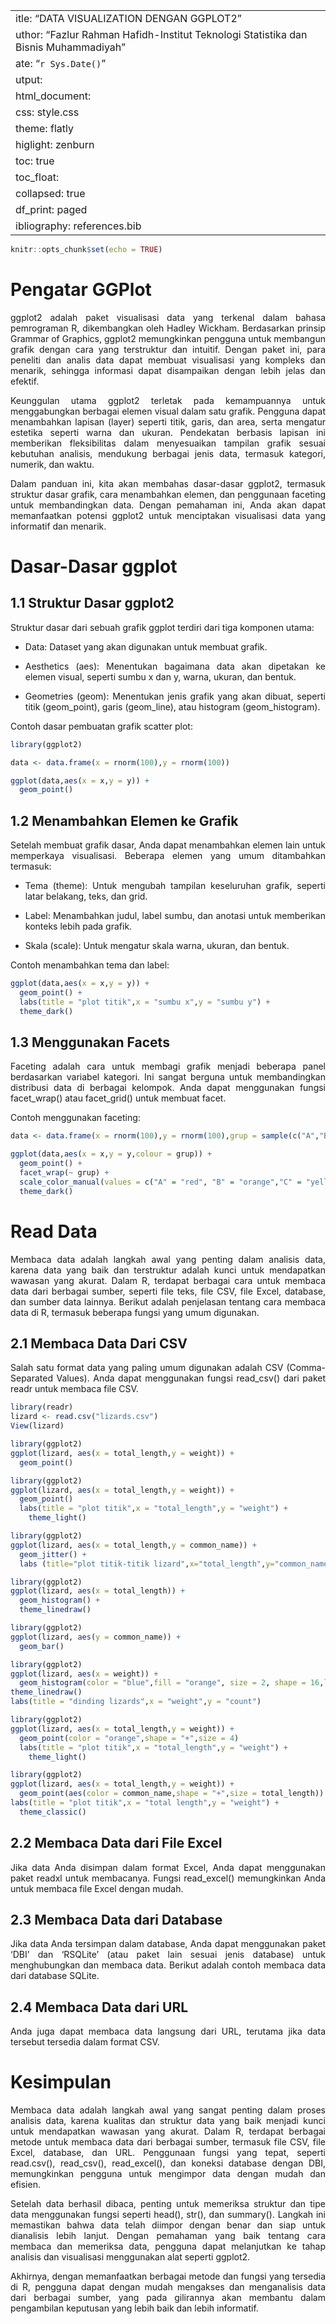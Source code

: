  ---
title: "DATA VISUALIZATION DENGAN GGPLOT2"
author: "Fazlur Rahman Hafidh-Institut Teknologi Statistika dan Bisnis Muhammadiyah"
date: "`r Sys.Date()`"
output: 
  html_document:
    css: style.css
    theme: flatly
    higlight: zenburn
    toc: true
    toc_float:
      collapsed: true
    df_print: paged
bibliography: references.bib
---

```{=html}
<style>
body{
text-align: justify}
</style>
```
```r
knitr::opts_chunk$set(echo = TRUE)
```

# Pengatar GGPlot

ggplot2 adalah paket visualisasi data yang terkenal dalam bahasa pemrograman R, dikembangkan oleh Hadley Wickham. Berdasarkan prinsip Grammar of Graphics, ggplot2 memungkinkan pengguna untuk membangun grafik dengan cara yang terstruktur dan intuitif. Dengan paket ini, para peneliti dan analis data dapat membuat visualisasi yang kompleks dan menarik, sehingga informasi dapat disampaikan dengan lebih jelas dan efektif.

Keunggulan utama ggplot2 terletak pada kemampuannya untuk menggabungkan berbagai elemen visual dalam satu grafik. Pengguna dapat menambahkan lapisan (layer) seperti titik, garis, dan area, serta mengatur estetika seperti warna dan ukuran. Pendekatan berbasis lapisan ini memberikan fleksibilitas dalam menyesuaikan tampilan grafik sesuai kebutuhan analisis, mendukung berbagai jenis data, termasuk kategori, numerik, dan waktu.

Dalam panduan ini, kita akan membahas dasar-dasar ggplot2, termasuk struktur dasar grafik, cara menambahkan elemen, dan penggunaan faceting untuk membandingkan data. Dengan pemahaman ini, Anda akan dapat memanfaatkan potensi ggplot2 untuk menciptakan visualisasi data yang informatif dan menarik.

# Dasar-Dasar ggplot

## 1.1 Struktur Dasar ggplot2

Struktur dasar dari sebuah grafik ggplot terdiri dari tiga komponen utama:

- Data: Dataset yang akan digunakan untuk membuat grafik.

- Aesthetics (aes): Menentukan bagaimana data akan dipetakan ke elemen visual, seperti sumbu x dan y, warna, ukuran, dan bentuk.

- Geometries (geom): Menentukan jenis grafik yang akan dibuat, seperti titik (geom_point), garis (geom_line), atau histogram (geom_histogram).

Contoh dasar pembuatan grafik scatter plot:

```r
library(ggplot2)

data <- data.frame(x = rnorm(100),y = rnorm(100))

ggplot(data,aes(x = x,y = y)) +
  geom_point()
```

## 1.2 Menambahkan Elemen ke Grafik
Setelah membuat grafik dasar, Anda dapat menambahkan elemen lain untuk memperkaya visualisasi. Beberapa elemen yang umum ditambahkan termasuk:

- Tema (theme): Untuk mengubah tampilan keseluruhan grafik, seperti latar belakang, teks, dan grid.

- Label: Menambahkan judul, label sumbu, dan anotasi untuk memberikan konteks lebih pada grafik.

- Skala (scale): Untuk mengatur skala warna, ukuran, dan bentuk.

Contoh menambahkan tema dan label:

```r
ggplot(data,aes(x = x,y = y)) +
  geom_point() +
  labs(title = "plot titik",x = "sumbu x",y = "sumbu y") +
  theme_dark()
```

## 1.3 Menggunakan Facets
Faceting adalah cara untuk membagi grafik menjadi beberapa panel berdasarkan variabel kategori. Ini sangat berguna untuk membandingkan distribusi data di berbagai kelompok. Anda dapat menggunakan fungsi facet_wrap() atau facet_grid() untuk membuat facet.

Contoh menggunakan faceting:

```r
data <- data.frame(x = rnorm(100),y = rnorm(100),grup = sample(c("A","B","C","D"),100,replace = TRUE))

ggplot(data,aes(x = x,y = y,colour = grup)) +
  geom_point() +
  facet_wrap(~ grup) +
  scale_color_manual(values = c("A" = "red", "B" = "orange","C" = "yellow", "D" = "green")) +
  theme_dark()
```

# Read Data
Membaca data adalah langkah awal yang penting dalam analisis data, karena data yang baik dan terstruktur adalah kunci untuk mendapatkan wawasan yang akurat. Dalam R, terdapat berbagai cara untuk membaca data dari berbagai sumber, seperti file teks, file CSV, file Excel, database, dan sumber data lainnya. Berikut adalah penjelasan tentang cara membaca data di R, termasuk beberapa fungsi yang umum digunakan.

## 2.1 Membaca Data Dari CSV 
Salah satu format data yang paling umum digunakan adalah CSV (Comma-Separated Values). Anda dapat menggunakan fungsi read_csv() dari paket readr untuk membaca file CSV.

```r
library(readr)
lizard <- read.csv("lizards.csv")
View(lizard)

```

```r
library(ggplot2)
ggplot(lizard, aes(x = total_length,y = weight)) +
  geom_point()
```


```r
library(ggplot2)
ggplot(lizard, aes(x = total_length,y = weight)) +
  geom_point()
  labs(title = "plot titik",x = "total_length",y = "weight") +
    theme_light()
```

```r
library(ggplot2)
ggplot(lizard, aes(x = total_length,y = common_name)) +
  geom_jitter() +
  labs (title="plot titik-titik lizard",x="total_length",y="common_name")
```

```r
library(ggplot2)
ggplot(lizard, aes(x = total_length)) +
  geom_histogram() +
  theme_linedraw()
```

```r
library(ggplot2)
ggplot(lizard, aes(y = common_name)) +
  geom_bar()
```

```r
library(ggplot2)
ggplot(lizard, aes(x = weight)) +
  geom_histogram(color = "blue",fill = "orange", size = 2, shape = 16,linetype = "dotted") +
theme_linedraw()
labs(title = "dinding lizards",x = "weight",y = "count")
```

```r
library(ggplot2)
ggplot(lizard, aes(x = total_length,y = weight)) +
  geom_point(color = "orange",shape = "+",size = 4)
  labs(title = "plot titik",x = "total_length",y = "weight") +
    theme_light()
```

```r
library(ggplot2)
ggplot(lizard, aes(x = total_length,y = weight)) +
  geom_point(aes(color = common_name,shape = "+",size = total_length)) +
labs(title = "plot titik",x = "total length",y = "weight") +
  theme_classic()
```
## 2.2 Membaca Data dari File Excel
Jika data Anda disimpan dalam format Excel, Anda dapat menggunakan paket readxl untuk membacanya. Fungsi read_excel() memungkinkan Anda untuk membaca file Excel dengan mudah.

## 2.3 Membaca Data dari Database
Jika data Anda tersimpan dalam database, Anda dapat menggunakan paket 'DBI' dan 'RSQLite' (atau paket lain sesuai jenis database) untuk menghubungkan dan membaca data. Berikut adalah contoh membaca data dari database SQLite.

## 2.4 Membaca Data dari URL
Anda juga dapat membaca data langsung dari URL, terutama jika data tersebut tersedia dalam format CSV.

# Kesimpulan
Membaca data adalah langkah awal yang sangat penting dalam proses analisis data, karena kualitas dan struktur data yang baik menjadi kunci untuk mendapatkan wawasan yang akurat. Dalam R, terdapat berbagai metode untuk membaca data dari berbagai sumber, termasuk file CSV, file Excel, database, dan URL. Penggunaan fungsi yang tepat, seperti read.csv(), read_csv(), read_excel(), dan koneksi database dengan DBI, memungkinkan pengguna untuk mengimpor data dengan mudah dan efisien.

Setelah data berhasil dibaca, penting untuk memeriksa struktur dan tipe data menggunakan fungsi seperti head(), str(), dan summary(). Langkah ini memastikan bahwa data telah diimpor dengan benar dan siap untuk dianalisis lebih lanjut. Dengan pemahaman yang baik tentang cara membaca dan memeriksa data, pengguna dapat melanjutkan ke tahap analisis dan visualisasi menggunakan alat seperti ggplot2.

Akhirnya, dengan memanfaatkan berbagai metode dan fungsi yang tersedia di R, pengguna dapat dengan mudah mengakses dan menganalisis data dari berbagai sumber, yang pada gilirannya akan membantu dalam pengambilan keputusan yang lebih baik dan lebih informatif.